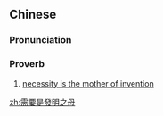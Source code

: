 {{also|需要是发明之母}}
==Chinese==
{{zh-forms|s=需要是发明之母|type=21211}}

===Pronunciation===
{{zh-pron
|m=xūyào shì fāmíng zhī mǔ
|c=seoi1 jiu3 si6 faat3 ming4 zi1 mou5
|cat=prov
}}

===Proverb===
{{zh-proverb}}

# [[necessity is the mother of invention]]

[[zh:需要是發明之母]]